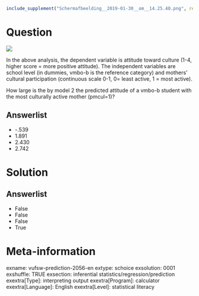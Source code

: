 ```r
include_supplement("Schermafbeelding__2019-01-30__om__14.25.40.png", recursive = TRUE)
```

Question
========
![](Schermafbeelding__2019-01-30__om__14.25.40.png)
  
In the above analysis, the dependent variable is attitude toward culture (1-4, higher score = more positive attitude). The independent variables are school level (in dummies, vmbo-b is the reference category) and mothers' cultural participation (continuous scale 0-1, 0= least active, 1 = most active).  
  
How large is the by model 2 the predicted attitude of a vmbo-b student with the most culturally active mother (pmcul=1)?

Answerlist
----------
* -.539
* 1.891
* 2.430
* 2.742

Solution
========

Answerlist
----------
* False
* False
* False
* True

Meta-information
================
exname: vufsw-prediction-2056-en
extype: schoice
exsolution: 0001
exshuffle: TRUE
exsection: inferential statistics/regression/prediction
exextra[Type]: interpreting output
exextra[Program]: calculator
exextra[Language]: English
exextra[Level]: statistical literacy

